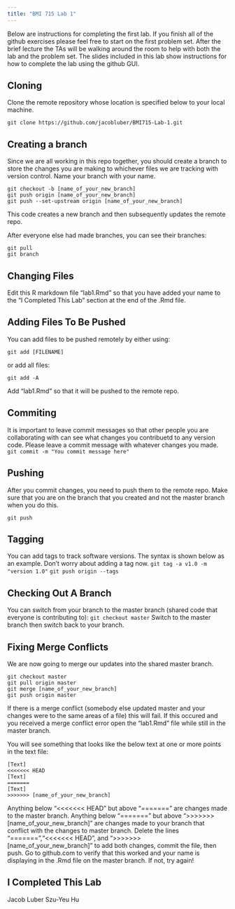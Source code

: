 ```yaml
---
title: "BMI 715 Lab 1"
---
```


Below are instructions for completing the first lab. If you finish all of the github exercises please feel free to start on the first problem set. After the brief lecture the TAs will be walking around the room to help with both the lab and the problem set. The slides included in this lab show instructions for how to complete the lab using the github GUI.

## Cloning

Clone the remote repository whose location is specified below to your local machine.

```
git clone https://github.com/jacobluber/BMI715-Lab-1.git
```

## Creating a branch
Since we are all working in this repo together, you should create a branch to store the changes you are making to whichever files we are tracking with version control. Name your branch with your name.
```
git checkout -b [name_of_your_new_branch]
git push origin [name_of_your_new_branch]
git push --set-upstream origin [name_of_your_new_branch]
```
This code creates a new branch and then subsequently updates the remote repo.

After everyone else had made branches, you can see their branches:

```
git pull
git branch
```

## Changing Files

Edit this R markdown file "lab1.Rmd" so that you have added your name to the "I Completed This Lab" section at the end of the .Rmd file.


## Adding Files To Be Pushed

You can add files to be pushed remotely by either using:

```git add [FILENAME]```

or add all files:

```git add -A```

Add "lab1.Rmd" so that it will be pushed to the remote repo.

## Commiting

It is important to leave commit messages so that other people you are collaborating with can see what changes you contribuetd to any version code. Please leave a commit message with whatever changes you made.
```git commit -m "You commit message here"```

## Pushing
After you commit changes, you need to push them to the remote repo. Make sure that you are on the branch that you created and not the master branch when you do this.

```git push```

## Tagging

You can add tags to track software versions. The syntax is shown below as an example. Don't worry about adding a tag now.
```git tag -a v1.0 -m "version 1.0"```
```git push origin --tags```

## Checking Out A Branch

You can switch from your branch to the master branch (shared code that everyone is contributing to):
```git checkout master```
Switch to the master branch then switch back to your branch.


## Fixing Merge Conflicts
We are now going to merge our updates into the shared master branch.
```
git checkout master
git pull origin master
git merge [name_of_your_new_branch]
git push origin master
```
If there is a merge conflict (somebody else updated master and your changes were to the same areas of a file) this will fail. If this occured and you received a merge conflict error open the "lab1.Rmd" file while still in the master branch.

You will see something that looks like the below text at one or more points in the text file:
```
[Text]
<<<<<<< HEAD
[Text]
=======
[Text]
>>>>>>> [name_of_your_new_branch]
```

Anything below "<<<<<<< HEAD" but above "=======" are changes made to the master branch. Anything below "=======" but above ">>>>>>> [name_of_your_new_branch]" are changes made to your branch that conflict with the changes to master branch. Delete the lines "=======","<<<<<<< HEAD", and ">>>>>>> [name_of_your_new_branch]" to add both changes, commit the file, then push. Go to github.com to verify that this worked and your name is displaying in the .Rmd file on the master branch. If not, try again!

## I Completed This Lab
Jacob Luber
Szu-Yeu Hu



